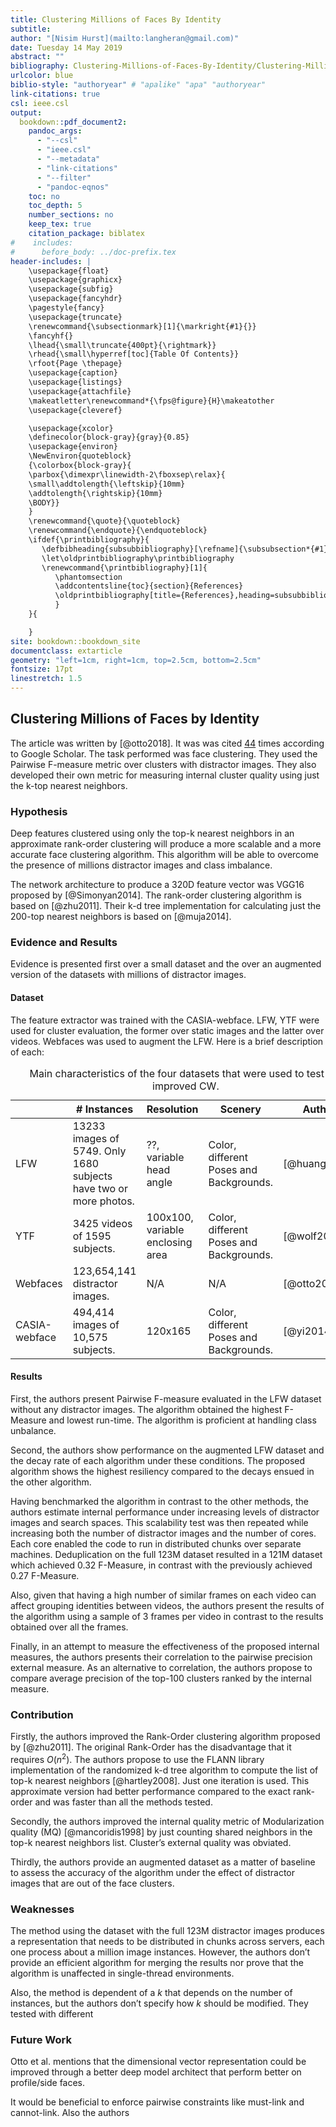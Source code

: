 ---
title: Clustering Millions of Faces By Identity
subtitle:
author: "[Nisim Hurst](mailto:langheran@gmail.com)"
date: Tuesday 14 May 2019
abstract: ""
bibliography: Clustering-Millions-of-Faces-By-Identity/Clustering-Millions-of-Faces-By-Identity.bib
urlcolor: blue
biblio-style: "authoryear" # "apalike" "apa" "authoryear"
link-citations: true
csl: ieee.csl
output:
  bookdown::pdf_document2:
    pandoc_args:
      - "--csl"
      - "ieee.csl"
      - "--metadata"
      - "link-citations"
      - "--filter"
      - "pandoc-eqnos"
    toc: no
    toc_depth: 5
    number_sections: no
    keep_tex: true
    citation_package: biblatex
#    includes:
#      before_body: ../doc-prefix.tex
header-includes: |
    \usepackage{float}
    \usepackage{graphicx}
    \usepackage{subfig}
    \usepackage{fancyhdr}
    \pagestyle{fancy}
    \usepackage{truncate}
    \renewcommand{\subsectionmark}[1]{\markright{#1}{}}
    \fancyhf{}
    \lhead{\small\truncate{400pt}{\rightmark}}
    \rhead{\small\hyperref[toc]{Table Of Contents}}
    \rfoot{Page \thepage}
    \usepackage{caption}
    \usepackage{listings}
    \usepackage{attachfile}
    \makeatletter\renewcommand*{\fps@figure}{H}\makeatother
    \usepackage{cleveref}

    \usepackage{xcolor}
    \definecolor{block-gray}{gray}{0.85}
    \usepackage{environ}
    \NewEnviron{quoteblock}
    {\colorbox{block-gray}{
    \parbox{\dimexpr\linewidth-2\fboxsep\relax}{
    \small\addtolength{\leftskip}{10mm}
    \addtolength{\rightskip}{10mm}
    \BODY}}
    }
    \renewcommand{\quote}{\quoteblock}
    \renewcommand{\endquote}{\endquoteblock}
    \ifdef{\printbibliography}{
       \defbibheading{subsubbibliography}[\refname]{\subsubsection*{#1}}
       \let\oldprintbibliography\printbibliography
       \renewcommand{\printbibliography}[1]{
          \phantomsection
          \addcontentsline{toc}{section}{References}
          \oldprintbibliography[title={References},heading=subsubbibliography]
          }
    }{

    }
site: bookdown::bookdown_site
documentclass: extarticle
geometry: "left=1cm, right=1cm, top=2.5cm, bottom=2.5cm"
fontsize: 17pt
linestretch: 1.5
---
\label{toc}

## Clustering Millions of Faces by Identity

The article was written by [@otto2018]. It was was cited [44](https://scholar.google.com/scholar?cites=9743611198042490448&as_sdt=2005&sciodt=0,5&hl=en) times according to Google Scholar. The task performed was face clustering. They used the Pairwise F-measure metric over clusters with distractor images. They also developed their own metric for measuring internal cluster quality using just the k-top nearest neighbors.

### Hypothesis
Deep features clustered using only the top-k nearest neighbors in an approximate rank-order clustering will produce a more scalable and a more accurate face clustering algorithm. This algorithm will be able to overcome the presence of millions distractor images and class imbalance.

The network architecture to produce a 320D feature vector was VGG16 proposed by [@Simonyan2014]. The rank-order clustering algorithm is based on [@zhu2011]. Their k-d tree implementation for calculating just the 200-top nearest neighbors is based on [@muja2014]. 

### Evidence and Results
Evidence is presented first over a small dataset and the over an augmented version of the datasets with millions of distractor images.

#### Dataset
The feature extractor was trained with the CASIA-webface. LFW, YTF were used for cluster evaluation, the former over static images and the latter over videos. Webfaces was used to augment the  LFW. Here is a brief description of each:

\small
|        |                            # Instances                            | Resolution |          Scenery          |     Author     |
| ------ | ----------------- | ---------- | ------------- | -------------- |
| LFW    | 13233 images of 5749. Only 1680 subjects have two or more photos. | ??, variable head angle |                         Color, different Poses and Backgrounds.| [@huang2008]   |
| YTF    | 3425 videos of 1595 subjects.                                     |      100x100, variable enclosing area      |            Color, different Poses and Backgrounds.                  | [@wolf2011]    |
| Webfaces |     123,654,141 distractor images.                                   |     N/A       | N/A | [@otto2018] |
| CASIA-webface     | 494,414 images of 10,575 subjects.                                             | 120x165    | Color, different Poses and Backgrounds.           | [@yi2014]    |
: \label{tab:table1} Main characteristics of the four datasets that were used to test the improved CW.

\normalsize

#### Results

First, the authors present Pairwise F-measure evaluated in the LFW dataset without any distractor images. The algorithm obtained the highest F-Measure and lowest run-time. The algorithm is proficient at handling class unbalance. 

Second, the authors show performance on the augmented LFW dataset and the decay rate of each algorithm under these conditions. The proposed algorithm shows the highest resiliency compared to the decays ensued in the other algorithm. 

Having benchmarked the algorithm in contrast to the other methods, the authors estimate internal performance under increasing levels of distractor images and search spaces. This scalability test was then repeated while increasing both the number of distractor images and the number of cores. Each core enabled the code to run in distributed chunks over separate machines. Deduplication on the full 123M dataset resulted in a 121M dataset which achieved 0.32 F-Measure, in contrast with the previously achieved 0.27 F-Measure.

Also, given that having a high number of similar frames on each video can affect grouping identities between videos, the authors present the results of the algorithm using a sample of 3 frames per video in contrast to the results obtained over all the frames. 

Finally, in an attempt to measure the effectiveness of the proposed internal measures, the authors presents their correlation to the pairwise precision external measure. As an alternative to correlation, the authors propose to compare average precision of the top-100 clusters ranked by the internal measure.

### Contribution

Firstly, the authors improved the Rank-Order clustering algorithm proposed by [@zhu2011]. The original Rank-Order has the disadvantage that it requires $O(n^2)$. The authors propose to use the FLANN library implementation of the randomized k-d tree algorithm to compute the list of top-k nearest neighbors [@hartley2008]. Just one iteration is used. This approximate version had better performance compared to the exact rank-order and was faster than all the methods tested.

Secondly, the authors improved the internal quality metric of Modularization quality (MQ) [@mancoridis1998] by just counting shared neighbors in the top-k nearest neighbors list. Cluster's external quality was obviated.

Thirdly, the authors provide an augmented dataset as a matter of baseline to assess the accuracy of the algorithm under the effect of distractor images that are out of the face clusters. 

### Weaknesses
The method using the dataset with the full 123M distractor images produces a representation that needs to be distributed in chunks across servers, each one process about a million image instances. However, the authors don't provide an efficient algorithm for merging the results nor prove that the algorithm is unaffected in single-thread environments.

Also, the method is dependent of a $k$ that depends on the number of instances, but the authors don't specify how $k$  should be modified. They tested with different  

### Future Work

Otto et al. mentions that the dimensional vector representation could be improved through a better deep model architect that perform better on profile/side faces. 

It would be beneficial to enforce pairwise constraints like must-link and cannot-link. Also the authors 
